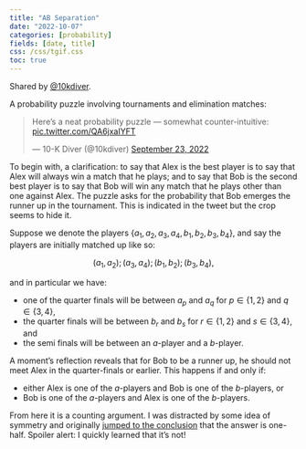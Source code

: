 ```yaml
---
title: "AB Separation"
date: "2022-10-07"
categories: [probability]
fields: [date, title]
css: /css/tgif.css
toc: true
---
```



:::{.callout-tip appearance="simple" icon=false}
Shared by [@10kdiver](https://twitter.com/10kdiver).
:::

A probability puzzle involving tournaments and elimination matches:

<blockquote class="twitter-tweet"><p lang="en" dir="ltr">Here’s a neat probability puzzle — somewhat counter-intuitive: <a href="https://t.co/QA6jxaIYFT">pic.twitter.com/QA6jxaIYFT</a></p>&mdash; 10-K Diver (@10kdiver) <a href="https://twitter.com/10kdiver/status/1573280126061740032?ref_src=twsrc%5Etfw">September 23, 2022</a></blockquote> <script async src="https://platform.twitter.com/widgets.js" charset="utf-8"></script>


To begin with, a clarification: to say that Alex is the best player is to say that Alex will always win a match that he plays; and to say that Bob is the second best player is to say that Bob will win any match that he plays other than one against Alex. The puzzle asks for the probability that Bob emerges the runner up in the tournament.
[This is indicated in the tweet but the crop seems to hide it.]{.aside}

Suppose we denote the players $\{a_1,a_2,a_3,a_4,b_1,b_2,b_3,b_4\}$, and say the players are initially matched up like so:

$$(a_1,a_2); (a_3,a_4); (b_1,b_2); (b_3,b_4),$$

and in particular we have:

- one of the quarter finals will be between $a_p$ and $a_q$ for $p \in \{1,2\}$ and $q \in \{3,4\}$,
- the quarter finals will be between $b_r$ and $b_s$ for $r \in \{1,2\}$ and $s \in \{3,4\}$, and
- the semi finals will be between an $a$-player and a $b$-player.

A moment's reflection reveals that for Bob to be a runner up, he should not meet Alex in the quarter-finals or earlier. This happens if and only if:

- either Alex is one of the $a$-players and Bob is one of the $b$-players, or
- Bob is one of the $a$-players and Alex is one of the $b$-players.

From here it is a counting argument. I was distracted by some idea of symmetry and originally [jumped to the conclusion](https://twitter.com/neeldhara/status/1573691611002769408?s=20&t=-A9VW9YgGCp2qDAyY_Yw6Q) that the answer is one-half. Spoiler alert: I quickly learned that it's not!